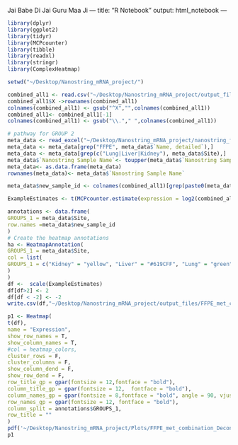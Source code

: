 Jai Babe Di
Jai Guru Maa Ji
---
title: "R Notebook"
output: html_notebook
---


```r
library(dplyr)
library(ggplot2)
library(tidyr)
library(MCPcounter)
library(tibble)
library(readxl)
library(stringr)
library(ComplexHeatmap)

setwd("~/Desktop/Nanostring_mRNA_project/")
```

```r

combined_all1 <- read.csv("~/Desktop/Nanostring_mRNA_project/output_files/normalized_FFPE_met_threesites.csv")
combined_all1$X ->rownames(combined_all1)
colnames(combined_all1) <- gsub("^X","",colnames(combined_all1))
combined_all1<- combined_all1[-1]
colnames(combined_all1) <- gsub("\\."," ",colnames(combined_all1))
```


```r
# pathway for GROUP 2
meta_data <- read_excel("~/Desktop/Nanostring_mRNA_project/nanostring_final_samplelist Sushant MS.xlsx", sheet = "Sheet1")
meta_data <- meta_data[grep("FFPE", meta_data$`Name, detailed`),] 
meta_data <- meta_data[grep(c("Lung|Liver|Kidney"), meta_data$Site),]
meta_data$`Nanostring Sample Name`<- toupper(meta_data$`Nanostring Sample Name`)
meta_data<- as.data.frame(meta_data)
rownames(meta_data)<- meta_data$`Nanostring Sample Name`

meta_data$new_sample_id <- colnames(combined_all1)[grep(paste0(meta_data$`Nanostring Sample Name`, collapse = "|"), colnames(combined_all1))]

```


```r
ExampleEstimates <- t(MCPcounter.estimate(expression = log2(combined_all1+1), featuresType = "HUGO_symbols"))

annotations <- data.frame(
GROUPS_1 = meta_data$Site,
row.names =meta_data$new_sample_id
)
# Create the heatmap annotations
ha <- HeatmapAnnotation(
GROUPS_1 = meta_data$Site,
col = list(
GROUPS_1 = c("Kidney" = "yellow", "Liver" = "#619CFF", "Lung" = "green")
)
)
df <-  scale(ExampleEstimates)
df[df>2] <- 2
df[df < -2] <- -2
write.csv(df,"~/Desktop/Nanostring_mRNA_project/output_files/FFPE_met_combination_Deconvoluations.csv")

p1 <- Heatmap(
t(df),
name = "Expression",
show_row_names = T,
show_column_names = T,
#col = heatmap_colors,
cluster_rows = F,
cluster_columns = F,
show_column_dend = F,
show_row_dend = F,
row_title_gp = gpar(fontsize = 12,fontface = "bold"),
column_title_gp = gpar(fontsize = 12,  fontface = "bold"),
column_names_gp = gpar(fontsize = 8,fontface = "bold", angle = 90, vjust = 1, hjust = 1),
row_names_gp = gpar(fontsize = 12, fontface = "bold"),
column_split = annotations$GROUPS_1,
row_title = ""
)
pdf('~/Desktop/Nanostring_mRNA_project/Plots/FFPE_met_combination_Deconvoluations.pdf', width = 10, height = 5)
p1
```


